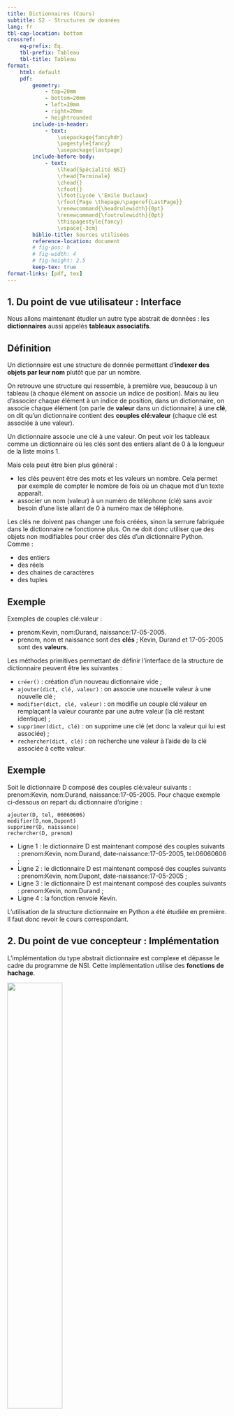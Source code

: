 ```yaml
---
title: Dictionnaires (Cours)
subtitle: S2 - Structures de données
lang: fr
tbl-cap-location: bottom
crossref: 
    eq-prefix: Éq.
    tbl-prefix: Tableau
    tbl-title: Tableau
format:
    html: default
    pdf: 
        geometry:
            - top=20mm
            - bottom=20mm
            - left=20mm
            - right=20mm
            - heightrounded
        include-in-header:
            - text:
                \usepackage{fancyhdr}
                \pagestyle{fancy}
                \usepackage{lastpage}
        include-before-body:
            - text:
                \lhead{Spécialité NSI} 
                \rhead{Terminale}
                \chead{} 
                \cfoot{}
                \lfoot{Lycée \'Emile Duclaux}
                \rfoot{Page \thepage/\pageref{LastPage}}
                \renewcommand{\headrulewidth}{0pt}
                \renewcommand{\footrulewidth}{0pt}
                \thispagestyle{fancy}
                \vspace{-3cm}
        biblio-title: Sources utilisées
        reference-location: document
        # fig-pos: h
        # fig-width: 4
        # fig-height: 2.5
        keep-tex: true
format-links: [pdf, tex]
---
```


## 1. Du point de vue utilisateur : Interface

Nous allons maintenant étudier un autre type abstrait de données : les **dictionnaires** aussi appelés **tableaux associatifs**.

::: {.callout-tip}
## Définition

Un dictionnaire est une structure de donnée permettant d'**indexer des objets par leur nom** plutôt que par un nombre.
:::

On retrouve une structure qui ressemble, à première vue, beaucoup à un tableau (à chaque élément on associe un indice de position). Mais au lieu d'associer chaque élément à un indice de position, dans un dictionnaire, on associe chaque élément (on parle de **valeur** dans un dictionnaire) à une **clé**, on dit qu'un dictionnaire contient des **couples clé:valeur** (chaque clé est associée à une valeur).

Un dictionnaire associe une clé à une valeur. On peut voir les tableaux comme un dictionnaire où les clés sont des entiers allant de 0 à la longueur de la liste moins 1.

Mais cela peut être bien plus général :

* les clés peuvent être des mots et les valeurs un nombre. Cela permet par exemple de compter le nombre de fois où un chaque mot d'un texte apparaît.
* associer un nom (valeur) à un numéro de téléphone (clé) sans avoir besoin d'une liste allant de 0 à numéro max de téléphone.

Les clés ne doivent pas changer une fois créées, sinon la serrure fabriquée dans le dictionnaire ne fonctionne plus. On ne doit donc utiliser que des objets non modifiables pour créer des clés d'un dictionnaire Python. Comme :

* des entiers
* des réels
* des chaines de caractères
* des tuples

:::{.callout-caution}
## Exemple

Exemples de couples clé:valeur :

* prenom:Kevin, nom:Durand, naissance:17-05-2005. 
* prenom, nom et naissance sont des **clés** ; Kevin, Durand et 17-05-2005 sont des **valeurs**.
:::

Les méthodes primitives permettant de définir l'interface de la structure de dictionnaire peuvent être les suivantes :

* ``créer()`` : création d'un nouveau dictionnaire vide ;
* ``ajouter(dict, clé, valeur)`` : on associe une nouvelle valeur à une nouvelle clé ;
* ``modifier(dict, clé, valeur)`` : on modifie un couple clé:valeur en remplaçant la valeur courante par une autre valeur (la clé restant identique) ;
* ``supprimer(dict, clé)`` : on supprime une clé (et donc la valeur qui lui est associée) ;
* ``rechercher(dict, clé)`` : on recherche une valeur à l'aide de la clé associée à cette valeur.

:::{.callout-caution}
## Exemple

Soit le dictionnaire D composé des couples clé:valeur suivants : prenom:Kevin, nom:Durand, naissance:17-05-2005. Pour chaque exemple ci-dessous on repart du dictionnaire d'origine :

```.python
ajouter(D, tel, 06060606)
modifier(D,nom,Dupont)
supprimer(D, naissance)
rechercher(D, prenom)
```

* Ligne 1 : le dictionnaire D est maintenant composé des couples suivants : prenom:Kevin, nom:Durand, date-naissance:17-05-2005, tel:06060606 ;
* Ligne 2 : le dictionnaire D est maintenant composé des couples suivants : prenom:Kevin, nom:Dupont, date-naissance:17-05-2005 ;
* Ligne 3 : le dictionnaire D est maintenant composé des couples suivants : prenom:Kevin, nom:Durand ;
* Ligne 4 : la fonction renvoie Kevin.
:::

L'utilisation de la structure dictionnaire en Python a été étudiée en première. Il faut donc revoir le cours correspondant.

## 2. Du point de vue concepteur : Implémentation

L'implémentation du type abstrait dictionnaire est complexe et dépasse le cadre du programme de NSI. Cette implémentation utilise des **fonctions de hachage**.

![](hache.png){width="50%" fig-align="center"}

L'utilisation des tables et des fonctions de hachages est omniprésente en informatique, il est donc utile pour votre "culture générale informatique", de connaître le principe des fonctions de hachages. Voici un texte qui vous permettra de comprendre le principe des fonctions de hachages : [c'est quoi le hachage ?](https://culture-informatique.net/cest-quoi-hachage/){ target=_blank } . Pour avoir quelques idées sur le principe des tables de hachages, je vous recommande le visionnage de cette vidéo : [les tables de hachage](https://www.youtube.com/watch?v=CkLctGYWFPA){ target=_blank }.

On peut retenir que 

:::{.callout-important}
## À retenir

La complexité de recherche, d'ajout et de suppression d'un élément dans un dictionnaire est en $\mathcal{O}(1)$ : elle ne dépend pas du nombre d'éléments présents dans le dictionnaire.

En comparaison, la complexité de l'algorithme de recherche dans un tableau non trié est $\mathcal{O}(n)$.

La structure de dictionnaire est donc une structure très efficace ! N'hésitez pas à l'utiliser car son temps moyen d'exécution est très rapide.
:::
